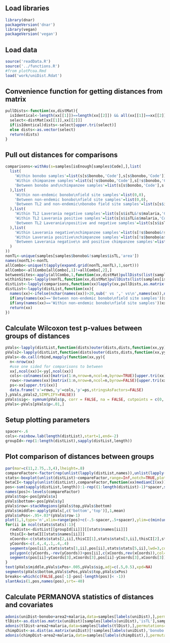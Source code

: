 ## Load libraries
```r
library(dnar)
packageVersion('dnar')
library(vegan)
packageVersion('vegan')
```

## Load data
```r
source('readData.R')
source('../functions.R')
#from plotPcoa.Rmd
load('work/uniDist.Rdat')
```

## Convenience function for getting distances from matrix
```r
pullDists<-function(xx,distMat){
  isIdentical<-length(xx[[1]])==length(xx[[2]]) && all(xx[[1]]==xx[[2]])
  select<-distMat[xx[[1]],xx[[2]]]
  if(isIdentical)dists<-select[upper.tri(select)]
  else dists<-as.vector(select)
  return(dists)
}
```

## Pull out distances for comparisons
```r
comparisons<-withAs(s=samples[isEnough[samples$Code],],list(
  list(
    'Within bonobo samples'=list(s[s$bonobo,'Code'],s[s$bonobo,'Code']),
    'Within chimpanzee samples'=list(s[!s$bonobo,'Code'],s[!s$bonobo,'Code']),
    'Between bonobo and\nchimpanzee samples'=list(s[s$bonobo,'Code'],s[!s$bonobo,'Code'])
  ),list(
    'Within non-endemic bonobo\nfield site samples'=list(0,0),
    'Between non-endemic bonobo\nfield site samples'=list(0,0),
    'Between TL2 and non-endemic\nbonobo field site samples'=list(s[s$isTL&s$bonobo,'Code'],s[!s$isTL&s$bonobo,'Code'])
  ),list(
    'Within TL2 Laverania negative samples'=list(s[s$isTL&!s$malaria,'Code'],s[s$isTL&!s$malaria,'Code']),
    'Within TL2 Laverania positive samples'=list(s[s$isTL&s$malaria,'Code'],s[s$isTL&s$malaria,'Code']),
    'Between TL2 Laverania\npositive and negative samples'=list(s[s$isTL&s$malaria,'Code'],s[s$isTL&!s$malaria,'Code'])
  ),list(
    'Within Laverania negative\nchimpanzee samples'=list(s[!s$bonobo&!s$malaria,'Code'],s[!s$bonobo&!s$malaria,'Code']),
    'Within Laverania positive\nchimpanzee samples'=list(s[!s$bonobo&s$malaria,'Code'],s[!s$bonobo&s$malaria,'Code']),
    'Between Laverania negative\n and positive chimpanzee samples'=list(s[!s$bonobo&s$malaria,'Code'],s[!s$bonobo&!s$malaria,'Code'])
  )
))
nonTL<-unique(samples[samples$bonobo&!samples$isTL,'area'])
names(nonTL)<-nonTL
allCombo<-unique(t(apply(expand.grid(nonTL,nonTL),1,sort)))
allCombo<-allCombo[allCombo[,1]!=allCombo[,2],]
betweenSites<-apply(allCombo,1,function(xx,distMat)pullDists(list(samples[isEnough[samples$Code]&samples$area==xx[1],'Code'],samples[isEnough[samples$Code]&samples$area==xx[2],'Code']),distMat),as.matrix(uniDist))
withinSites<-lapply(nonTL,function(xx,distMat)pullDists(list(samples[isEnough[samples$Code]&samples$area==xx,'Code'],samples[isEnough[samples$Code]&samples$area==xx,'Code']),distMat),as.matrix(uniDist))
distList<-lapply(comparisons,function(xx)lapply(xx,pullDists,as.matrix(uniDist)))
distList<-lapply(distList,function(xx){
  names(xx)<-ifelse(nchar(names(xx))>20,sub(' vs ',' vs\n',names(xx)),names(xx))
  if(any(names(xx)=='Between non-endemic bonobo\nfield site samples'))xx[['Between non-endemic bonobo\nfield site samples']]<-unlist(betweenSites)
  if(any(names(xx)=='Within non-endemic bonobo\nfield site samples'))xx[['Within non-endemic bonobo\nfield site samples']]<-unlist(withinSites)
  return(xx)
})
```

## Calculate Wilcoxon test p-values between groups of distances
```r
pVals<-lapply(distList,function(dists)outer(dists,dists,function(xx,yy)mapply(function(xxx,yyy){wilcox.test(xxx,yyy)$p.value},xx,yy)))
pVals2<-lapply(distList,function(dists)outer(dists,dists,function(xx,yy)mapply(function(xxx,yyy){wilcox.test(xxx,yyy,alternative='less')$p.value},xx,yy)))
pVals<-do.call(rbind,mapply(function(xx,yy){
  n<-nrow(xx)
  #use one sided for comparisons to between
  xx[,ncol(xx)]<-yy[,ncol(xx)]
  cols<-colnames(xx)[matrix(1:n,nrow=n,ncol=n,byrow=TRUE)[upper.tri(xx)]]
  rows<-rownames(xx)[matrix(1:n,nrow=n,ncol=n,byrow=FALSE)[upper.tri(xx)]]
  ps<-xx[upper.tri(xx)]
  data.frame('x'=rows,'y'=cols,'p'=ps,stringsAsFactors=FALSE)
},pVals,pVals2,SIMPLIFY=FALSE))
pVals$sig<- symnum(pVals$p, corr = FALSE, na = FALSE, cutpoints = c(0, 1e-6, 1e-4, 1e-2,1), symbols = c("***", "**", "*",''))
pVals<-pVals[pVals$p<.01,]
```

## Setup plotting parameters
```r
spacer<-.6
cols<-rainbow.lab(length(distList),start=1,end=-2)
groupId<-rep(1:length(distList),sapply(distList,length))
```

## Plot comparison of distances between groups
```r
par(mar=c(11,2.75,.3,4),lheight=.8)
compareFactor<-factor(rep(unlist(lapply(distList,names)),unlist(lapply(distList,sapply,length))),levels=unlist(lapply(distList,function(xx)rev(names(xx)))))
stats<-boxplot(unlist(distList)~compareFactor,range=Inf,notch=TRUE,plot=FALSE)
betaCI<-tapply(unlist(distList),compareFactor,function(xx)medianCI(xx))
pos<-sum(sapply(distList,length)):1-rep((1:length(distList)-1)*spacer,sapply(distList,length))
names(pos)<-levels(compareFactor)
pVals$top<-pos[pVals$x]
pVals$bottom<-pos[pVals$y]
pVals$row<-stackRegions(pVals$top,pVals$bottom)
pVals$middle<-apply(pVals[,c('bottom','top')],1,mean)
pVals$xPos<-.95+.03*(pVals$row-1)
plot(1,1,type='n',xlim=range(pos)+c(-.5-spacer,.5+spacer),ylim=c(min(unlist(distList)),1),xaxt='n',xlab='',ylab='UniFrac distance',mgp=c(1.75,.4,0),tcl=-.3,xaxs='i',las=1,bty='l')
for(ii in ncol(stats$stats):1){
  rawDists<-distList[[groupId[ii]]][[stats$names[ii]]]
  thisCI<-betaCI[[stats$names[ii]]]
  xCoords<-c(stats$stats[2,ii],thisCI[1],stats$stats[3,ii],thisCI[2],stats$stats[4,ii])
  yCoords<-c(.4,.4,.1,.4,.4)
  segments(pos[ii],stats$stats[1,ii],pos[ii],stats$stats[5,ii],lwd=3,col=cols[groupId[ii]])
  polygon(c(yCoords,-rev(yCoords))+pos[ii],c(xCoords,rev(xCoords)),col=cols[groupId[ii]])
  segments(pos[ii]+yCoords[3],xCoords[3],pos[ii]-yCoords[3],xCoords[3])
}
text(pVals$middle,pVals$xPos+.005,pVals$sig,adj=c(.5,0.5),xpd=NA)
segments(pVals$bottom,pVals$xPos,pVals$top,pVals$xPos)
breaks<-which(c(FALSE,pos[-1]-pos[-length(pos)]< -1))
slantAxis(1,pos,names(pos),srt=-40)
```

## Calculate PERMANOVA statistics of distances and covariates
```r
adonis(uniDist~bonobo+area2+malaria,data=samples[labels(uniDist),],permutations=1e7,parallel=20)
tlDist<-as.dist(as.matrix(uniDist)[samples[labels(uniDist),'isTL'],samples[labels(uniDist),'isTL']])
adonis(tlDist~area2+malaria,data=samples[labels(tlDist),],permutations=1e7,parallel=20)
chimpDist<-as.dist(as.matrix(uniDist)[!samples[labels(uniDist),'bonobo'],!samples[labels(uniDist),'bonobo']])
adonis(chimpDist~area2+malaria,data=samples[labels(chimpDist),],permutations=1e7,parallel=20)
```

